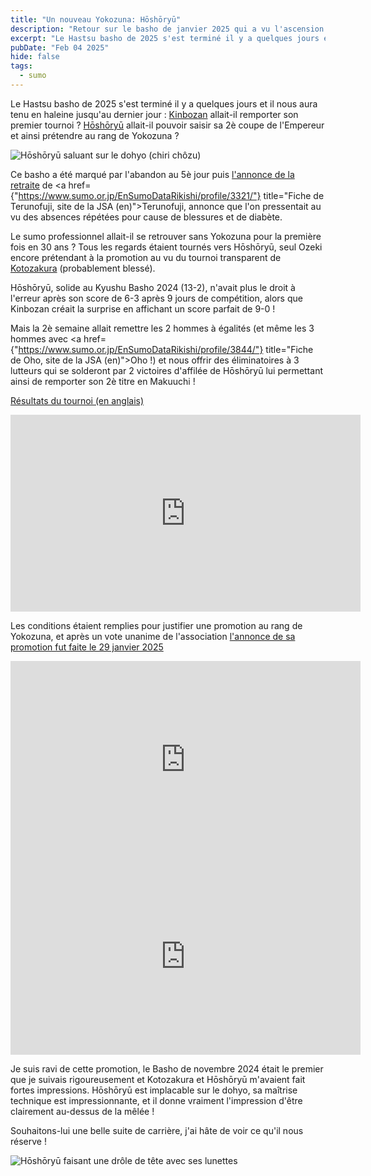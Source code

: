 ```yaml
---
title: "Un nouveau Yokozuna: Hōshōryū"
description: "Retour sur le basho de janvier 2025 qui a vu l'ascension au rang de Yokozuna de Hōshōryū"
excerpt: "Le Hastsu basho de 2025 s'est terminé il y a quelques jours et il nous aura tenu en haleine jusqu'au dernier jour : Kinbozan allait-il remporter son premier tournoi ? Hōshōryū allait-il pouvoir saisir sa 2è coupe de l'Empereur et ainsi prétendre au rang de Yokozuna ?"
pubDate: "Feb 04 2025"
hide: false
tags:
  - sumo
---
```



Le <LanguageWrapper lang="ja">Hastsu basho</LanguageWrapper> de 2025 s'est terminé il y a quelques jours
et il nous aura tenu en haleine jusqu'au dernier jour :
<a href="https://www.sumo.or.jp/EnSumoDataRikishi/profile/4112/" title="Fiche de Kinbozan, site de la JSA (en)">Kinbozan</a> allait-il remporter son premier tournoi ?
<a href="https://www.sumo.or.jp/EnSumoDataRikishi/profile/3842/" title="Fiche de Hōshōryū, site de la JSA (en)">Hōshōryū</a> allait-il pouvoir saisir sa 2è coupe de l'Empereur et ainsi prétendre au rang de Yokozuna ?

<Image src={HoshoryuSaluting} alt="Hōshōryū saluant sur le dohyo (chiri chôzu)" />

Ce basho a été marqué par l'abandon au 5è jour puis
<a href="https://www3.nhk.or.jp/nhkworld/fr/news/20250117_11/">l'annonce de la retraite</a>
de <a href={"https://www.sumo.or.jp/EnSumoDataRikishi/profile/3321/"} title="Fiche de Terunofuji, site de la JSA (en)">Terunofuji</a>, annonce que l'on pressentait
au vu des absences répétées pour cause de blessures et de diabète.

Le sumo professionnel allait-il se retrouver sans Yokozuna pour la première fois en 30 ans ?
Tous les regards étaient tournés vers Hōshōryū, seul Ozeki encore prétendant à la promotion au vu du tournoi transparent de <a href="https://www.sumo.or.jp/EnSumoDataRikishi/profile/3661/" title="Fiche de Kotozakura, site de la JSA (en)">Kotozakura</a> (probablement blessé).

Hōshōryū, solide au Kyushu Basho 2024 (13-2),
n'avait plus le droit à l'erreur après son score de 6-3 après 9 jours de compétition, alors que Kinbozan créait la surprise en affichant un score parfait de 9-0 !

Mais la 2è semaine allait remettre les 2 hommes à égalités (et même les 3 hommes avec <a href={"https://www.sumo.or.jp/EnSumoDataRikishi/profile/3844/"} title="Fiche de Oho, site de la JSA (en)">Oho</a> !)
et nous offrir des éliminatoires à 3 lutteurs qui se solderont par 2 victoires d'affilée de Hōshōryū lui permettant ainsi de remporter son 2è titre en Makuuchi !

<p><a href={"https://www.sumo.or.jp/EnHonbashoMain/hoshitori/1/1/"}>Résultats du tournoi (en anglais)</a></p>

<iframe width="560" height="315" src="https://www.youtube-nocookie.com/embed/RZNC3At3hKM?si=gsTrqpd7tw_tWTh1&amp;clip=Ugkxl4_XNb4gJjq55DV3nC-S0oCk4I0wdecQ&amp;clipt=EJ_2WRimiFs" title="YouTube video player" frameborder="0" allow="accelerometer; autoplay; clipboard-write; encrypted-media; gyroscope; picture-in-picture; web-share" referrerpolicy="strict-origin-when-cross-origin" allowfullscreen></iframe>

Les conditions étaient remplies pour justifier une promotion au rang de Yokozuna,
et après un vote unanime de l'association <a href="https://www3.nhk.or.jp/nhkworld/fr/news/20250129_RS10/">l'annonce de sa promotion fut faite le 29 janvier 2025</a>

<iframe width="560" height="315" src="https://www.youtube-nocookie.com/embed/KWCmEG1BE2M?si=EhhTL2XEB4slfLr1" title="Préparation à la cérémonie d'introduction au rang de Yokozuna de Hōshōryū" frameborder="0" allow="accelerometer; autoplay; clipboard-write; encrypted-media; gyroscope; picture-in-picture; web-share" referrerpolicy="strict-origin-when-cross-origin" allowfullscreen></iframe>

<iframe width="560" height="315" src="https://www.youtube-nocookie.com/embed/pnVibcLodjg?si=Im7zFmirGwydOg7o" title="Cérémonie d'introduction d'Hōshōryū au rang de Yokozuna" frameborder="0" allow="accelerometer; autoplay; clipboard-write; encrypted-media; gyroscope; picture-in-picture; web-share" referrerpolicy="strict-origin-when-cross-origin" allowfullscreen></iframe>

Je suis ravi de cette promotion, le Basho de novembre 2024 était le premier que je suivais rigoureusement et Kotozakura et Hōshōryū m'avaient fait fortes impressions.
Hōshōryū est implacable sur le dohyo, sa maîtrise technique est impressionnante, et il donne vraiment l'impression d'être clairement au-dessus de la mêlée !

Souhaitons-lui une belle suite de carrière, j'ai hâte de voir ce qu'il nous réserve !

<Image src={HoshoryuLunettes} alt="Hōshōryū faisant une drôle de tête avec ses lunettes" />

